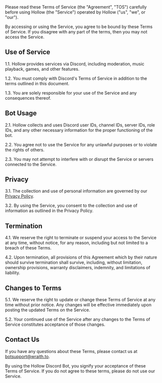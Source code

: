 Please read these Terms of Service (the "Agreement", "TOS") carefully before using Hollow (the "Service") operated by Hollow ("us", "we", or "our").

By accessing or using the Service, you agree to be bound by these Terms of Service. If you disagree with any part of the terms, then you may not access the Service.

## Use of Service

1.1. Hollow provides services via Discord, including moderation, music playback, games, and other features.

1.2. You must comply with Discord's Terms of Service in addition to the terms outlined in this document.

1.3. You are solely responsible for your use of the Service and any consequences thereof.

## Bot Usage

2.1. Hollow collects and uses Discord user IDs, channel IDs, server IDs, role IDs, and any other necessary information for the proper functioning of the bot.

2.2. You agree not to use the Service for any unlawful purposes or to violate the rights of others.

2.3. You may not attempt to interfere with or disrupt the Service or servers connected to the Service.

## Privacy

3.1. The collection and use of personal information are governed by our [Privacy Policy](/privacy-policy).

3.2. By using the Service, you consent to the collection and use of information as outlined in the Privacy Policy.

## Termination

4.1. We reserve the right to terminate or suspend your access to the Service at any time, without notice, for any reason, including but not limited to a breach of these Terms.

4.2. Upon termination, all provisions of this Agreement which by their nature should survive termination shall survive, including, without limitation, ownership provisions, warranty disclaimers, indemnity, and limitations of liability.

## Changes to Terms

5.1. We reserve the right to update or change these Terms of Service at any time without prior notice. Any changes will be effective immediately upon posting the updated Terms on the Service.

5.2. Your continued use of the Service after any changes to the Terms of Service constitutes acceptance of those changes.

## Contact Us

If you have any questions about these Terms, please contact us at botsupport@wraith.to.

By using the Hollow Discord Bot, you signify your acceptance of these Terms of Service. If you do not agree to these terms, please do not use our Service.
